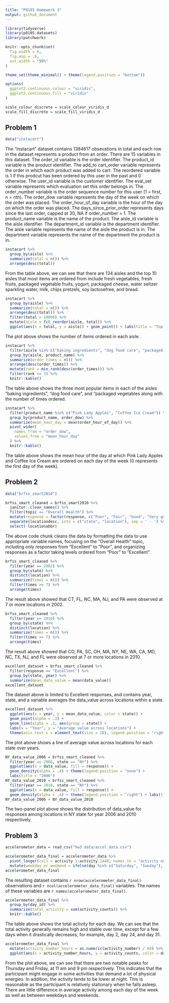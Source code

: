 ```yaml
---
title: "P8105 Homework 3"
output: github_document
---
```


```r
library(tidyverse)
library(p8105.datasets)
library(patchwork)

knitr::opts_chunk$set(
  fig.width = 6,
  fig.asp = .6,
  out.width = "90%"
)

theme_set(theme_minimal() + theme(legend.position = "bottom"))

options(
  ggplot2.continuous.colour = "viridis",
  ggplot2.continuous.fill = "viridis"
)

scale_colour_discrete = scale_colour_viridis_d
scale_fill_discrete = scale_fill_viridis_d
```


## Problem 1

```r
data("instacart")
```

The "instacart" dataset contains 1384617 obsevations in total and each row in the dataset represents a product from an order. There are 15 variables in this dataset. The order_id variable is the order identifier. The product_id variable is the product identifier. The add_to cart_order variable represents the order in which each product was added to cart. The reordered variable is 1 if this prodcut has been ordered by this user in the past and 0 otherwise. The user_id variable is the customer identifier. The eval_set variable represents  which evaluation set this order belongs in. The order_number variable is the order sequence number for this user (1 = first,  n = nth). The order_dow variable represents the day of the week on which the order was placed. The order_hour_of_day variable is the hour of the day on which the order was placed. The days_since_prior_order represents days since the last order, capped at 30, NA if order_number = 1. The product_name variable is the name of the product. The aisle_id variable is the aisle identifier. The department_id variable is the department identifier. The aisle variable represents the name of the aisle the product is in. The department variable represents the name of the department the product is in.

```r
instacart %>%
  group_by(aisle) %>%
  summarize(total = n()) %>%
  arrange(desc(total))
```

From the table above, we can see that there are 134 aisles and the top 10 aisles that most items are ordered from include fresh vegetables, fresh fruits, packaged vegetable fruits, yogurt, packaged cheese, water seltzer sparkling water, milk, chips pretzels, soy lactosefree, and bread.

```r
instacart %>%
  group_by(aisle) %>%
  summarize(total = n()) %>%
  arrange(desc(total)) %>%
  filter(total > 10000) %>%
  mutate(aisle = fct_reorder(aisle, total)) %>%
  ggplot(aes(x = total, y = aisle)) + geom_point() + labs(title = "Top 39 Aisles With Most Items Ordered", xlab = "Number of items", ylab = "Aisle") + scale_x_continuous(breaks = seq(from = 0, to = 160000, by = 20000))
```

The plot above shows the number of items ordered in each aisle.

```r
instacart %>%
  filter(aisle %in% c("baking ingredients", "dog food care", "packaged vegetables fruits")) %>%
  group_by(aisle, product_name) %>%
  summarize(order_times = n()) %>%
  arrange(desc(order_times)) %>%
  mutate(rank = min_rank(desc(order_times))) %>%
  filter(rank <= 3) %>%
  knitr::kable()
```

The table above shows the three most popular items in each of the aisles “baking ingredients”, “dog food care”, and “packaged vegetables along with the number of times ordered.

```r
instacart %>%
  filter(product_name %in% c("Pink Lady Apples", "Coffee Ice Cream")) %>%
  group_by(product_name, order_dow) %>%
  summarize(mean_hour_day = mean(order_hour_of_day)) %>%
  pivot_wider(
    names_from = "order_dow",
    values_from = "mean_hour_day"
  ) %>%
  knitr::kable()
```

The table above shows the mean hour of the day at which Pink Lady Apples and Coffee Ice Cream are ordered on each day of the week (0 represents the first day of the week).


## Problem 2

```r
data("brfss_smart2010")
```

```r
brfss_smart_cleaned = brfss_smart2010 %>%
  janitor::clean_names() %>%
  filter(topic == "Overall Health") %>%
  mutate(response = factor(response, c("Poor", "Fair", "Good", "Very good", "Excellent"))) %>%
  separate(locationdesc, into = c("state", "location"), sep = ' - ') %>%
  select(-locationabbr)
```

The above code chunk cleans the data by formatting the data to use appropriate variable names, focusing on the "Overall Health" topic, including only responses from “Excellent” to “Poor”, and organizing responses as a factor taking levels ordered from “Poor” to “Excellent”.

```r
brfss_smart_cleaned %>%
  filter(year == 2002) %>%
  group_by(state) %>%
  distinct(location) %>%
  summarize(times = n()) %>%
  filter(times >= 7) %>%
  arrange(times)
```

The result above showed that CT, FL, NC, MA, NJ, and PA were observed at 7 or more locations in 2002.

```r
brfss_smart_cleaned %>%
  filter(year == 2010) %>%
  group_by(state) %>%
  distinct(location) %>%
  summarize(times = n()) %>%
  filter(times >= 7) %>%
  arrange(times)
```

The result above showed that CO, PA, SC, OH, MA, NY, NE, WA, CA, MD, NC, TX, NJ, and FL were observed at 7 or more locations in 2010.


```r
excellent_dataset = brfss_smart_cleaned %>%
  filter(response == "Excellent") %>%
  group_by(state, year) %>%
  summarize(mean_data_value = mean(data_value))
excellent_dataset
```
The dataset above is limited to Excellent responses, and contains year, state, and a variable averages the data_value across locations within a state.

```r
excellent_dataset %>%
  ggplot(aes(x = year, y = mean_data_value, color = state)) +
  geom_point(alpha = .3) +
  geom_line(alpha = .3, aes(group = state)) +
  labs(x = "Year", y = "Average value across locations") + 
  theme(axis.text.x = element_text(size = 10), legend.position = "right")
```

The plot above shows a line of average value across locations for each state over years.


```r
NY_data_value_2006 = brfss_smart_cleaned %>%
  filter(year == 2006, state == "NY") %>%
  ggplot(aes(x = data_value, fill = response)) +
  geom_density(alpha = .4) + theme(legend.position = "none") +
  labs(title = "2006")
NY_data_value_2010 = brfss_smart_cleaned %>%
  filter(year == 2010, state == "NY") %>%
  ggplot(aes(x = data_value, fill = response)) +
  geom_density(alpha = .4) + theme(legend.position = "right") + labs(title = "2010")
NY_data_value_2006 + NY_data_value_2010
```

The two-panel plot above shows the distribution of data_value for responses among locations in NY state for year 2006 and 2010 respectively.

## Problem 3

```r
accelerometer_data = read_csv("hw3 data/accel_data.csv")
```

```r
accelerometer_data_final = accelerometer_data %>%
  pivot_longer(cols = activity.1:activity.1440, names_to = "activity number", names_prefix = "activity.", values_to = "activity counts") %>% janitor::clean_names() %>%
  mutate(weekday_or_weekend = ifelse(day %in% c("Saturday", "Sunday"), "weekend", "weekday"))
accelerometer_data_final
```

The resulting dataset contains `r nrow(accelerometer_data_final)` observations and `r ncol(accelerometer_data_final)` variables. The names of these variables are `r names(accelerometer_data_final)`.

```r
accelerometer_data_final %>%
  group_by(day_id) %>%
  summarize(total_activity = sum(activity_counts)) %>%
  knitr::kable()
```

The table above shows the total activity for each day. We can see that the total activity generally remains high and stable over time, except for a few days when it drastically decreases, for example, day 2, day 24, and day 31.


```r
accelerometer_data_final %>%
  mutate(activity_number_hours = as.numeric(activity_number) / 60) %>%
  ggplot(aes(x = activity_number_hours, y = activity_counts, color = day)) + geom_smooth(se = FALSE) + labs(title = "Average 24-hour activity for each day of the week", x = "Activity number (in hour)", y = "Average activity" )
```
From the plot above, we can see that there are two notable peaks for Thursday and Friday, at 11 am and 9 pm respectively. This indicates that the participant might engage in some activities that demand a lot of physical energies. In addition, the activity tends to be lower at night. This is reasonable as the participant is relatively stationary when he falls asleep. There are little difference in average activity among each day of the week as well as between weekdays and weekends.
